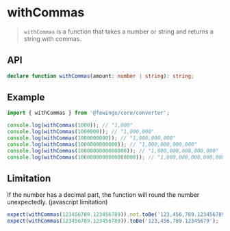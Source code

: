 # withCommas

> `withCommas` is a function that takes a number or string and returns a string with commas.

## API

```ts
declare function withCommas(amount: number | string): string;
```

## Example

```ts
import { withCommas } from '@fewings/core/converter';

console.log(withCommas(1000)); // "1,000"
console.log(withCommas(1000000)); // "1,000,000"
console.log(withCommas(1000000000)); // "1,000,000,000"
console.log(withCommas(1000000000000)); // "1,000,000,000,000"
console.log(withCommas(1000000000000000)); // "1,000,000,000,000,000"
console.log(withCommas(1000000000000000000)); // "1,000,000,000,000,000,000"
```

## Limitation

If the number has a decimal part, the function will round the number unexpectedly. (javascript limitation)

```ts
expect(withCommas(123456789.123456789)).not.toBe('123,456,789.123456789');
expect(withCommas(123456789.123456789)).toBe('123,456,789.12345679');
```
